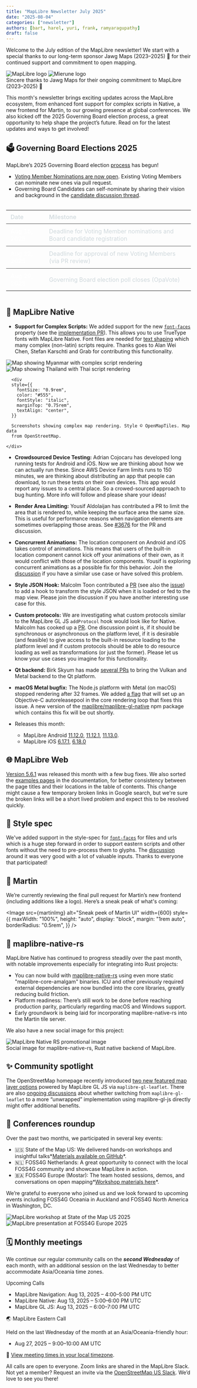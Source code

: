 ```yaml
---
title: "MapLibre Newsletter July 2025"
date: "2025-08-04"
categories: ["newsletter"]
authors: [bart, harel, yuri, frank, ramyaragupathy]
draft: false
---
```



Welcome to the July edition of the MapLibre newsletter! We start with a special thanks to our long-term sponsor Jawg Maps (2023–2025) 🙏 for their continued support and commitment to open mapping.

<div
  style={{
    backgroundColor: "white",
    padding: "2rem",
    border: "10px solid #cfd8dc",
    borderRadius: "0",
    marginBottom: "3rem",
    display: "flex",
    justifyContent: "center",
    alignItems: "center",
    gap: "2rem",
    flexWrap: "nowrap",
    overflow: "hidden",
    flexDirection: "column",
  }}
>
  <div
    style={{
      display: "flex",
      justifyContent: "center",
      alignItems: "center",
      gap: "2rem",
      flexWrap: "nowrap",
      width: "100%",
    }}
  >
    <Image
      src={maplibreLogo}
      alt="MapLibre logo"
      style={{
        width: "40%",
        maxWidth: "300px",
        height: "auto",
        objectFit: "contain",
      }}
    />
    <Image
      src={jawgmapsLogo}
      alt="Mierune logo"
      style={{
        width: "40%",
        maxWidth: "330px",
        height: "auto",
        objectFit: "contain",
      }}
    />
  </div>
  <div
    style={{
      marginTop: "1rem",
      fontSize: "1rem",
      textAlign: "center",
      color: "#263238",
      fontStyle: "italic",
    }}
  >
    Sincere thanks to Jawg Maps for their ongoing commitment to MapLibre
    (2023–2025) 🙌
  </div>
</div>

This month's newsletter brings exciting updates across the MapLibre ecosystem, from enhanced font support for complex scripts in Native, a new frontend for Martin, to our growing presence at global conferences. We also kicked off the 2025 Governing Board election process, a great opportunity to help shape the project’s future. Read on for the latest updates and ways to get involved!

## 🗳️ Governing Board Elections 2025

MapLibre’s 2025 Governing Board election [process](https://github.com/maplibre/maplibre/issues/447) has begun!

- [Voting Member Nominations are now open](https://github.com/maplibre/maplibre/issues/446). Existing Voting Members can nominate new ones via pull request.
- Governing Board Candidates can self-nominate by sharing their vision and background in the [candidate discussion thread](https://github.com/maplibre/maplibre/discussions/445).

<div style="overflow-x: auto; margin-top: 1rem; margin-bottom: 1.5rem;">
  <table style="width: 100%; border-collapse: collapse; min-width: 400px;">
    <thead>
      <tr>
        <th style="text-align: left; padding: 8px 12px; font-weight: 500; color: #cfd8dc;">
          Date
        </th>
        <th style="text-align: left; padding: 8px 12px; font-weight: 500; color: #cfd8dc;">
          Milestone
        </th>
      </tr>
    </thead>
    <tbody>
      <tr style="border-top: 1px solid #444;">
        <td style="padding: 10px 12px; font-weight: 600; color: #fff;">
          Aug 15, 2025
        </td>
        <td style="padding: 10px 12px; color: #cfd8dc;">
          Deadline for Voting Member nominations and Board candidate
          registration
        </td>
      </tr>
      <tr style="border-top: 1px solid #444;">
        <td style="padding: 10px 12px; font-weight: 600; color: #fff;">
          Aug 22, 2025
        </td>
        <td style="padding: 10px 12px; color: #cfd8dc;">
          Deadline for approval of new Voting Members (via PR review)
        </td>
      </tr>
      <tr style="border-top: 1px solid #444;">
        <td style="padding: 10px 12px; font-weight: 600; color: #fff;">
          Aug 29, 2025
        </td>
        <td style="padding: 10px 12px; color: #cfd8dc;">
          Governing Board election poll closes (OpaVote)
        </td>
      </tr>
    </tbody>
  </table>
</div>

## 📱 MapLibre Native

- **Support for Complex Scripts:** We added support for the new [`font-faces`](https://maplibre.org/maplibre-style-spec/font-faces/) property (see the [implementation PR](https://github.com/maplibre/maplibre-native/pull/3611)). This allows you to use TrueType fonts with MapLibre Native. Font files are needed for [text shaping](https://en.wikipedia.org/wiki/Text_shaping) which many complex (non-latin) scripts require. Thanks goes to Alan Wei Chen, Stefan Karschti and Grab for contributing this functionality.

<div
  style={{
    display: "flex",
    flexDirection: "column",
    alignItems: "center",
    justifyContent: "center",
    marginBottom: "1rem",
  }} >
  <div
    style={{
      display: "flex",
      flexWrap: "wrap",
      justifyContent: "center",
      alignItems: "flex-start",
      gap: "1rem",
    }}
  >
    <Image
      src={myanmarImg}
      alt="Map showing Myanmar with complex script rendering"
      style={{
        maxWidth: "200px",
        width: "100%",
        height: "auto",
        flex: "1 1 200px",
      }}
    />
    <Image
      src={thaiImg}
      alt="Map showing Thailand with Thai script rendering"
      style={{
        maxWidth: "200px",
        width: "100%",
        height: "auto",
        flex: "1 1 200px",
      }}
    />
  </div>

      <div
      style={{
        fontSize: "0.9rem",
        color: "#555",
        fontStyle: "italic",
        marginTop: "0.75rem",
        textAlign: "center",
      }}

>

      Screenshots showing complex map rendering. Style © OpenMapTiles. Map data
      from OpenStreetMap.

    </div>

</div>

- **Crowdsourced Device Testing:** Adrian Cojocaru has developed long running tests for Android and iOS. Now we are thinking about how we can actually run these. Since AWS Device Farm limits runs to 150 minutes, we are thinking about distributing an app that people can download, to run these tests on their own devices. This app would report any issues to a central place. So a crowed-sourced approach to bug hunting. More info will follow and please share your ideas!

- **Render Area Limiting:** Yousif Aldolaijan has contributed a PR to limit the area that is rendered to, while keeping the surface area the same size. This is useful for performance reasons when navigation elements are sometimes overlapping those areas. See [#3676](https://github.com/maplibre/maplibre-native/pull/3676) for the PR and discussion.

- **Concrurrent Animations:** The location component on Android and iOS takes control of animations. This means that users of the built-in location component cannot kick off your animations of their own, as it would conflict with those of the location components. Yousif is exploring concurrent animations as a possible fix for this behavior. Join the [discussion](https://github.com/maplibre/maplibre-native/issues/3667) if you have a similar use case or have solved this problem.

- **Style JSON Hook:** Malcolm Toon contributed a [PR](https://github.com/maplibre/maplibre-native/pull/3662) (see also the [issue](https://github.com/maplibre/maplibre-native/issues/3663)) to add a hook to transform the style JSON when it is loaded or fed to the map view. Please join the discussion if you have another interesting use case for this.

- **Custom protocols:** We are investigating what custom protocols similar to the MapLibre GL JS `addProtocol` hook would look like for Native. Malcolm has cooked up a [PR](https://github.com/maplibre/maplibre-native/pull/3665). One discussion point is, if it should be synchronous or asynchronous on the platform level, if it is desirable (and feasible) to give access to the built-in resource loading to the platform level and if custom protocols should be able to do resource loading as well as transformations (or just the former). Please let us know your use cases you imagine for this functionality.

- **Qt backend:** Birk Skyum has made [several PRs](https://github.com/maplibre/maplibre-native-qt/pull/216) to bring the Vulkan and Metal backend to the Qt platform.

- **macOS Metal bugfix:** The Node.js platform with Metal (on macOS) stopped rendering after 32 frames. We added [a flag](https://github.com/maplibre/maplibre-native/pull/3673) that will set up an Objective-C autoreleasepool in the core rendering loop that fixes this issue. A new version of the [maplibre/maplibre-gl-native](https://www.npmjs.com/package/@maplibre/maplibre-gl-native) npm package which contains this fix will be out shortly.

- Releases this month:
  - MapLibre Android [11.12.0](https://github.com/maplibre/maplibre-native/releases/tag/android-v11.12.0), [11.12.1](https://github.com/maplibre/maplibre-native/releases/tag/android-v11.12.1), [11.13.0](https://github.com/maplibre/maplibre-native/releases/tag/android-v11.13.0).
  - MapLibre iOS [6.17.1](https://github.com/maplibre/maplibre-native/releases/tag/ios-v6.17.1), [6.18.0](https://github.com/maplibre/maplibre-native/releases/tag/ios-v6.18.0)

## 🌐 MapLibre Web

[Version 5.6.1](https://github.com/maplibre/maplibre-gl-js/releases/tag/v5.6.1) was released this month with a few bug fixes.
We also sorted the [examples pages](https://maplibre.org/maplibre-gl-js/docs/examples/) in the documentation, for better consistency between the page titles and their locations in the table of contents.
This change might cause a few temporary broken links in Google search, but we're sure the broken links will be a short lived problem and expect this to be resolved quickly.

## 📝 Style spec

We've added support in the style-spec for [`font-faces`](https://maplibre.org/maplibre-style-spec/font-faces/) for files and urls which is a huge step forward in order to support eastern scripts and other fonts without the need to pre-process them to glyphs.
The [discussion](https://github.com/maplibre/maplibre-style-spec/pull/1204) around it was very good with a lot of valuable inputs. Thanks to everyone that participated!

## 🧩 Martin

We’re currently reviewing the final pull request for Martin’s new frontend (including additions like a logo).
Here’s a sneak peak of what's coming:

<Image
  src={martinImg}
  alt="Sneak peek of Martin UI"
  width={600}
  style={{
    maxWidth: "100%",
    height: "auto",
    display: "block",
    margin: "1rem auto",
    borderRadius: "0.5rem",
  }}
/>

## 🦀 maplibre-native-rs

MapLibre Native has continued to progress steadily over the past month, with notable improvements especially for integrating into Rust projects:

- You can now build with [maplibre-native-rs](https://github.com/maplibre/maplibre-native-rs) using even more static "maplibre-core-amalgam" binaries. ICU and other previously required external dependencies are now bundled into the core libraries, greatly reducing build friction.
- Platform readiness: There’s still work to be done before reaching production parity, particularly regarding macOS and Windows support.
- Early groundwork is being laid for incorporating maplibre-native-rs into the Martin tile server.

We also have a new social image for this project:

<div
  style={{
    display: "flex",
    flexDirection: "column",
    alignItems: "center",
    justifyContent: "center",
    marginBottom: "1.5rem",
  }}
>
  <Image
    src={nativeRsSocialImg}
    alt="MapLibre Native RS promotional image"
    width={500}
    style={{
      maxWidth: "100%",
      height: "auto",
      display: "block",
      borderRadius: "0.5rem",
    }}
  />
  <div style={{ textAlign: "center", marginTop: "0.5rem" }}>
    <span style={{ color: "#555", fontStyle: "italic", fontSize: "0.9rem" }}>
      Social image for maplibre-native-rs, Rust native backend of MapLibre.
    </span>
  </div>
</div>

## ✨ Community spotlight

The OpenStreetMap homepage recently introduced [two new featured map layer options](https://blog.openstreetmap.org/2025/07/22/vector-tiles-are-deployed-on-openstreetmap-org/) powered by MapLibre GL JS via `maplibre-gl-leaflet`. There are also [ongoing discussions](https://github.com/openstreetmap/openstreetmap-website/issues/6234) about whether switching from `maplibre-gl-leaflet` to a more “unwrapped” implementation using maplibre-gl-js directly might offer additional benefits.

## 👥 Conferences roundup

Over the past two months, we participated in several key events:

- 🇺🇸 State of the Map US: We delivered hands-on workshops and insightful talks*[Materials available on GitHub](https://github.com/maplibre/workshop/tree/sotmus-2025)*.
- 🇳🇱 FOSS4G Netherlands: A great opportunity to connect with the local FOSS4G community and showcase MapLibre in action.
- 🇧🇦 FOSS4G Europe (Mostar): The team hosted sessions, demos, and conversations on open mapping*[Workshop materials here](https://github.com/maplibre/workshop/tree/foss4g-eu-2025)*.

We’re grateful to everyone who joined us and we look forward to upcoming events including FOSS4G Oceania in Auckland and FOSS4G North America in Washington, DC.

<div
  style={{
    display: "flex",
    flexWrap: "wrap",
    justifyContent: "center",
    alignItems: "flex-start",
    gap: "1rem",
    margin: "1.5rem 0",
  }}
>
  <Image
    src={sotmusImg}
    alt="MapLibre workshop at State of the Map US 2025"
    style={{
      width: "100%",
      maxWidth: "360px",
      height: "auto",
      flex: "1 1 300px",
      borderRadius: "0.5rem",
    }}
  />
  <Image
    src={foss4gImg}
    alt="MapLibre presentation at FOSS4G Europe 2025"
    style={{
      width: "100%",
      maxWidth: "360px",
      height: "auto",
      flex: "1 1 300px",
      borderRadius: "0.5rem",
    }}
  />
</div>

## 🗓️ Monthly meetings

We continue our regular community calls on the _**second Wednesday**_ of each month, with an additional session on the last Wednesday to better accommodate Asia/Oceania time zones.

Upcoming Calls

- MapLibre Navigation: Aug 13, 2025 – 4:00–5:00 PM UTC
- MapLibre Native: Aug 13, 2025 – 5:00–6:00 PM UTC
- MapLibre GL JS: Aug 13, 2025 – 6:00–7:00 PM UTC

🌏 MapLibre Eastern Call

Held on the last Wednesday of the month at an Asia/Oceania-friendly hour:

- Aug 27, 2025 – 9:00–10:00 AM UTC

🔗 [View meeting times in your local timezone](https://notime.zone/OWoGsA3EsL3_J).

All calls are open to everyone. Zoom links are shared in the MapLibre Slack.
Not yet a member? Request an invite via the [OpenStreetMap US Slack](https://slack.openstreetmap.us/).
We’d love to see you there!
